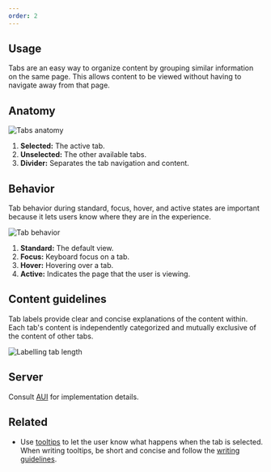 ```yaml
---
order: 2
---
```


## Usage

Tabs are an easy way to organize content by grouping similar information on the same page. This allows content to be viewed without having to navigate away from that page.

## Anatomy

![Tabs anatomy](images/tabs-anatomy.png)

1. **Selected:** The active tab.
2. **Unselected:** The other available tabs.
3. **Divider:** Separates the tab navigation and content.

## Behavior

Tab behavior during standard, focus, hover, and active states are important because it lets users know where they are in the experience.

![Tab behavior](images/tabs-behavior.png)

1. **Standard:** The default view.
2. **Focus:** Keyboard focus on a tab.
3. **Hover:** Hovering over a tab.
4. **Active:** Indicates the page that the user is viewing.

## Content guidelines

Tab labels provide clear and concise explanations of the content within. Each tab's content is independently categorized and mutually exclusive of the content of other tabs.

![Labelling tab length](images/tabs-label-length.png)

## Server

Consult [AUI](https://docs.atlassian.com/aui/latest/docs/tabs.html) for implementation details.

## Related

- Use [tooltips](/components/tooltip) to let the user know what happens when the tab is selected. When writing tooltips, be short and concise and follow the [writing guidelines](/content/writing-style).
